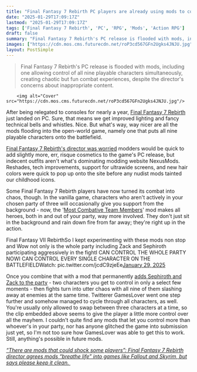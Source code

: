 ```yaml
---
title: "Final Fantasy 7 Rebirth PC players are already using mods to control all 9 playable characters, including Sephiroth and Zack, at the same time"
date: "2025-01-29T17:09:17Z"
lastmod: "2025-01-29T17:09:17Z"
tags: ['Final Fantasy 7 Rebirth', 'PC', 'RPG', 'Mods', 'Action RPG']
draft: false
summary: "Final Fantasy 7 Rebirth's PC release is flooded with mods, including one allowing control of all nine playable characters simultaneously, creating chaotic but fun combat experiences, despite the director's concerns about inappropriate content."
images: ["https://cdn.mos.cms.futurecdn.net/roP3cd567GFn2Ugks4JNJU.jpg"]
layout: PostSimple
---
```

> Final Fantasy 7 Rebirth's PC release is flooded with mods, including one allowing control of all nine playable characters simultaneously, creating chaotic but fun combat experiences, despite the director's concerns about inappropriate content.


        <img alt="Cover" src="https://cdn.mos.cms.futurecdn.net/roP3cd567GFn2Ugks4JNJU.jpg"/>
        
After being relegated to consoles for nearly a year, [Final Fantasy 7 Rebirth](https://www.gamesradar.com/final-fantasy-7-rebirth-guide/) just landed on PC. Sure, that means we get improved lighting and fancy technical bells and whistles. Nice. But what's way, way nicer are all the mods flooding into the open-world game, namely one that puts all nine playable characters onto the battlefield.

[Final Fantasy 7 Rebirth's director was worried](https://www.gamesradar.com/games/final-fantasy/final-fantasy-7-rebirth-lead-asks-thirsty-pc-players-to-not-make-inappropriate-mods-after-ff16s-clive-got-swiftly-unrobed/) modders would be quick to add slightly more, err, risque cosmetics to the game's PC release, but indecent outfits aren't what's dominating modding website NexusMods. Reshades, tech improvements, support for ultrawide screens, and new hair colors were quick to pop up onto the site before any nudist mods tainted our childhood icons.

Some Final Fantasy 7 Rebirth players have now turned its combat into chaos, though. In the vanilla game, characters who aren't actively in your chosen party of three will occasionally give you support from the background - now, the '[Most Combative Team Members](https://www.nexusmods.com/finalfantasy7rebirth/mods/74)' mod makes all heroes, both in and out of your party, way more involved. They don't just sit in the background and rain down fire from far away; they're right up in the action.

Final Fantasy VII RebirthSo I kept experimenting with these mods non stop and Wow not only is the whole party including Zack and Sephiroth participating aggressively in the fightI CAN CONTROL THE WHOLE PARTY NOWI CAN CONTROL EVERY SINGLE CHARACTER ON THE BATTLEFIELDWatch: pic.twitter.com/jcdC9zjeEe[January 29, 2025](https://twitter.com/lofi_lover0930/status/1884494604193653038)

Once you combine that with a mod that permanently [adds Sephiroth and Zack to the party](https://www.nexusmods.com/finalfantasy7rebirth/mods/39) - two characters you get to control in only a select few moments - then fights turn into utter chaos with all nine of them slashing away at enemies at the same time. Twitterer GamesLover went one step further and somehow managed to cycle through all characters, as well. You're usually only allowed to swap between three characters at a time, so the clip embedded above seems to give the player a little more control over all the mayhem. I couldn't quite find any mods that let you control more than whoever's in your party, nor has anyone glitched the game into submission just yet, so I'm not too sure how GamesLover was able to get this to work. Still, anything's possible in future mods.

[<em>“There are mods that could shock some players”: Final Fantasy 7 Rebirth director agrees mods “breathe life” into games like Fallout and Skyrim, but says please keep it clean.</em> ](https://www.gamesradar.com/games/final-fantasy/there-are-mods-that-could-shock-some-players-final-fantasy-7-rebirth-director-agrees-mods-breathe-life-into-games-like-fallout-and-skyrim-but-says-please-keep-it-clean/)
        